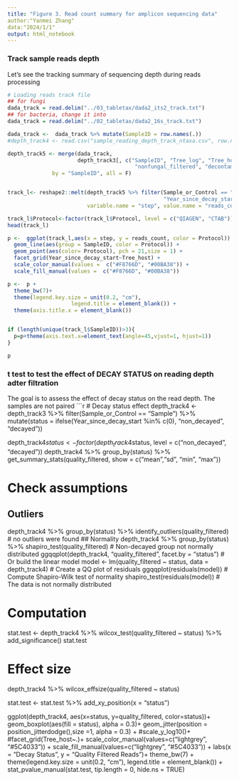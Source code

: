 ```yaml
---
title: "Figure 3. Read count summary for amplicon sequencing data"
author:"Yanmei Zhang"
data:"2024/1/1"
output: html_notebook
---
```


### Track sample reads depth
Let's see the tracking summary of sequencing depth during reads processing
```r
# Loading reads track file
## for fungi
dada_track = read.delim("../03_tabletax/dada2_its2_track.txt")
## for bacteria, change it into
dada_track = read.delim("../02_tabletax/dada2_16s_track.txt")

dada_track <-  dada_track %>% mutate(SampleID = row.names(.))
#depth_track4 <- read.csv("sample_reading_depth_track_ntaxa.csv", row.names = 1)

depth_track5 <- merge(dada_track, 
                      depth_track3[, c("SampleID", "Tree_log", "Tree_host", "Protocol", "Year_since_decay_start", "DNA_yields", 
                                        "nonfungal_filtered", "decontam", "quality_filtered1", "quality_filtered2")],
              by = "SampleID", all = F)


track_l<- reshape2::melt(depth_track5 %>% filter(Sample_or_Control == "Sample"), id.vars=c("SampleID", "Tree_log", "Tree_host", "Protocol",
                                                 "Year_since_decay_start", "DNA_yields"),
                         variable.name = "step", value.name = "reads_count")

track_l$Protocol<-factor(track_l$Protocol, level = c("QIAGEN", "CTAB"))
head(track_l)

p <-  ggplot(track_l,aes(x = step, y = reads_count, color = Protocol)) +
  geom_line(aes(group = SampleID, color = Protocol)) +
  geom_point(aes(color= Protocol), pch = 21,size = 1) +
  facet_grid(Year_since_decay_start~Tree_host) +
  scale_color_manual(values =  c("#F8766D", "#00BA38")) +
  scale_fill_manual(values =  c("#F8766D", "#00BA38"))

p <-  p +
  theme_bw(7)+
  theme(legend.key.size = unit(0.2, "cm"),
                    legend.title = element_blank()) +
  theme(axis.title.x = element_blank())


if (length(unique(track_l$SampleID))>3){  
  p=p+theme(axis.text.x=element_text(angle=45,vjust=1, hjust=1))
}

p
```

### t test to test the effect of DECAY STATUS on reading depth adter filtration
The goal is to assess the effect of decay status on the read depth. The samples are not paired
```r
# Decay status effect
depth_track4 <- depth_track3 %>%
  filter(Sample_or_Control == "Sample") %>%
  mutate(status = ifelse(Year_since_decay_start %in% c(0), "non_decayed", "decayed")) 

depth_track4$status <- factor(depth_track4$status, level = c("non_decayed", "decayed"))
depth_track4 %>%
  group_by(status) %>%
  get_summary_stats(quality_filtered, show = c("mean","sd", "min", "max"))

# Check assumptions
## Outliers
depth_track4 %>%
  group_by(status) %>%
  identify_outliers(quality_filtered)
# no outliers were found
## Normality
depth_track4 %>%
  group_by(status) %>%
  shapiro_test(quality_filtered)
# Non-decayed group not normally distributed
ggqqplot(depth_track4, "quality_filtered", facet.by = "status")
# Or build the linear model
model  <- lm(quality_filtered ~ status, data = depth_track4)
# Create a QQ plot of residuals
ggqqplot(residuals(model))
# Compute Shapiro-Wilk test of normality
shapiro_test(residuals(model))
# The data is not normally distributed

# Computation
stat.test <- depth_track4 %>% 
  wilcox_test(quality_filtered ~ status) %>%
  add_significance()
stat.test

# Effect size
depth_track4 %>% wilcox_effsize(quality_filtered ~ status)

stat.test <- stat.test %>% add_xy_position(x = "status")

ggplot(depth_track4, aes(x=status, y=quality_filtered, color=status))+
  geom_boxplot(aes(fill = status), alpha = 0.3)+
  geom_jitter(position = position_jitterdodge(),size =1, alpha = 0.3) +
  #scale_y_log10()+
  #facet_grid(Tree_host~.)+
  scale_color_manual(values=c("lightgrey", "#5C4033")) +
  scale_fill_manual(values=c("lightgrey", "#5C4033")) +
  labs(x = "Decay Status", y = "Quality Filtered Reads")+
  theme_bw(7) +
  theme(legend.key.size = unit(0.2, "cm"),
                    legend.title = element_blank()) +
  stat_pvalue_manual(stat.test, tip.length = 0, hide.ns = TRUE)
